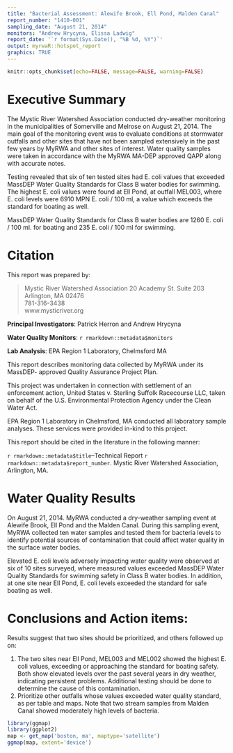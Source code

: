 ```yaml
---
title: "Bacterial Assessment: Alewife Brook, Ell Pond, Malden Canal"
report_number: "1410-001"
sampling_date: "August 21, 2014"
monitors: "Andrew Hrycyna, Elissa Ladwig"
report_date: '`r format(Sys.Date(), "%B %d, %Y")`'
output: myrwaR::hotspot_report
graphics: TRUE
---
```


```r
knitr::opts_chunk$set(echo=FALSE, message=FALSE, warning=FALSE)
```


# Executive Summary

The Mystic River Watershed Association conducted dry-weather monitoring in the municipalities of Somerville and Melrose on August 21, 2014. The main goal of the monitoring event was to evaluate conditions at stormwater outfalls and other sites that have not been sampled extensively in the past few years by MyRWA and other sites of interest. Water quality samples were taken in accordance with the MyRWA MA-DEP approved QAPP along with accurate notes.

Testing revealed that six of ten tested sites had E. coli values that exceeded MassDEP Water Quality Standards for Class B water bodies for swimming. The highest E. coli values were found at Ell Pond, at outfall MEL003, where E. coli levels were 6910 MPN E. coli / 100 ml, a value which exceeds the standard for boating as well.

MassDEP Water Quality Standards for Class B water bodies are 1260 E. coli / 100 ml. for boating and 235 E. coli / 100 ml for swimming.

# Citation

This report was prepared by:

> Mystic River Watershed Association 20 Academy St. Suite 203  
> Arlington, MA 02476  
> 781-316-3438  
> www.mysticriver.org

**Principal Investigators**: Patrick Herron and Andrew Hrycyna

**Water Quality Monitors**: `r rmarkdown::metadata$monitors`

**Lab Analysis**: EPA Region 1 Laboratory, Chelmsford MA

This report describes monitoring data collected by MyRWA under its MassDEP- approved Quality Assurance Project Plan.

This project was undertaken in connection with settlement of an enforcement action, United States v. Sterling Suffolk Racecourse LLC, taken on behalf of the U.S. Environmental Protection Agency under the Clean Water Act.

EPA Region 1 Laboratory in Chelmsford, MA conducted all laboratory sample analyses. These services were provided in-kind to this project.

This report should be cited in the literature in the following manner:

`r rmarkdown::metadata$title`--Technical Report `r rmarkdown::metadata$report_number`. Mystic River Watershed Association, Arlington, MA.

# Water Quality Results

On August 21, 2014. MyRWA conducted a dry-weather sampling event at Alewife Brook, Ell Pond and the Malden Canal. During this sampling event, MyRWA collected ten water samples and tested them for bacteria levels to identify potential sources of contamination that could affect water quality in the surface water bodies.

Elevated E. coli levels adversely impacting water quality were observed at six of 10 sites surveyed, where measured values exceeded MassDEP Water Quality Standards for swimming safety in Class B water bodies. In addition, at one site near Ell Pond, E. coli levels exceeded the standard for safe boating as well.

# Conclusions and Action items:

Results suggest that two sites should be prioritized, and others followed up on:

1. The two sites near Ell Pond, MEL003 and MEL002 showed the highest E. coli values, exceeding or approaching the standard for boating safety. Both show elevated levels over the past several years in dry weather, indicating persistent problems. Additional testing should be done to determine the cause of this contamination.
2. Prioritize other outfalls whose values exceeded water quality standard, as per table and maps. Note that two stream samples from Malden Canal showed moderately high levels of bacteria.

```r
library(ggmap)
library(ggplot2)
map <- get_map('boston, ma', maptype='satellite')
ggmap(map, extent='device')
```


